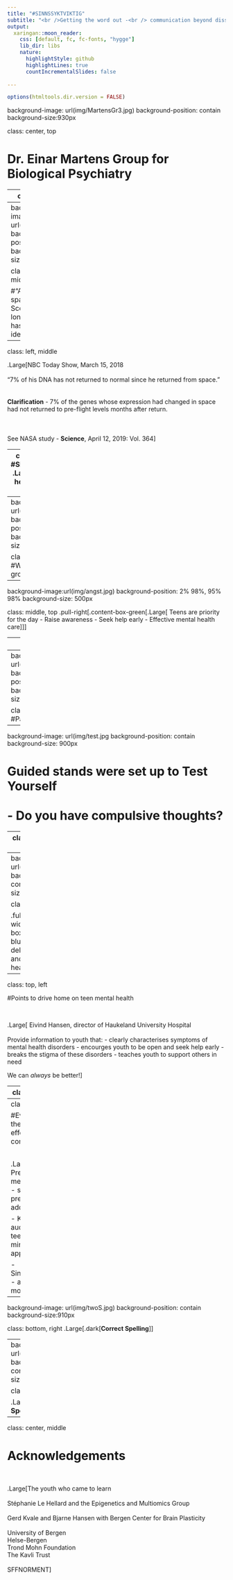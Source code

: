 ```yaml
---
title: "#SINNSSYKTVIKTIG"
subtitle: "<br />Getting the word out -<br /> communication beyond dissemination<br /> <br/>Conference for Teens on Mental Health<br />September 27, 2019<br /> <br/>Jonelle D. Villar, PhD student<br /> Epigenetics and Multiomics Group, Bergen<br /> <br />"
output:
  xaringan::moon_reader:
    css: [default, fc, fc-fonts, "hygge"]
    lib_dir: libs
    nature:
      highlightStyle: github
      highlightLines: true
      countIncrementalSlides: false 
    
---
```

```r
options(htmltools.dir.version = FALSE)

```
background-image: url(img/MartensGr3.jpg)
background-position: contain
background-size:930px

class: center, top

# **Dr. Einar Martens Group for Biological Psychiatry**


---
class: top, left

#Themes for effective communication<br /> <br />

.Large[
-  Prepare message  well<br /> <br />

-   Know your audience<br /> <br />

-   Clarity of mottos]


---
background-image: url(img/Kelly1.jpg)
background-position: top
background-size:930px

class: bottom, middle

#“After a year in space, astronaut Scott Kelly no longer<br /> has same DNA as identical twin.”


---
class: left, middle

.Large[NBC Today Show, March 15, 2018<br /> <br />"7% of his DNA has not returned to normal since he returned from space."<br /> <br /><br /> **Clarification** - 7% of the genes whose expression had changed in space had not returned to pre-flight levels months after return.<br /> <br /> <br /> <br />See NASA study - **Science**, April 12, 2019: Vol. 364]


---
class: middle, left 
#SINNSSYKTVIKTIG 
.Large[Teen mental health conference 27.09.2019


- 350 youth aged 16-17 (VG1)

- Livestreamed YouTube [Here](https://www.youtube.com/watch?v=c7eyJ_pY4Gg) with screens at UiB student center 


- Twitter #sinnssyktviktig]

---
background-image: url(img/selfie.jpg)
background-position: cover
background-size:930px

class: bottom, left
#Welcome and group selfie

---
background-image:url(img/angst.jpg)
background-position: 2% 98%, 95% 98%
background-size: 500px

class: middle, top
.pull-right[.content-box-green[.Large[
Teens are priority for the day
- Raise awareness
- Seek help early
- Effective mental health care
]]]

---
class: top

# Variety of lecture topics for teens to choose 

.pull-left[.Large[**Parallel session lectures**
- Bjarne Hansen, Johan Myklebust Aaland
- Tore Børtveit, Kay Hjelle
- Smiti Kahlon
- Gerd Kvale, Are Grov 
- Anders L. Thorsen, Olga Therese Ousdal
- Bente Mowatt, Storm Haugland
- Jarle Eid, Bjørn H. Johnsen,<br /> Evelyn Rose-Saus
- Jan Haavik, Stéphanie Le Hellard]]

.pull-right[.Large[**Lecture topics**
- Shyness and social anxiety
- Panic!
- Therapy with VR glasses
- B4DT for OCD
- Brain imaging of anxiety
- School-based treatment for anxiety
- Effective treatment for PTSD
- Inheritance of psychiatric disorders]]

---
background-image: url(img/sessions.jpg)
background-position: contain
background-size:930px

class: bottom, left 
#Parallel sessions 

---
background-image: url(img/test.jpg
background-position: contain
background-size: 900px


# Guided stands were set up to **Test Yourself**<br /br> <br /> - Do you  have compulsive thoughts?

---
class: middle, center, inverse

# The Bergen 4-day Treatment (B4DT)<br /> <br /> 

##Introducing a practical, evidence-based, focused<br /> <br /> and deliberate exposure-based treatment.<br /> <br />

.large[Interview with a former patient and her family<br />sharing their experience with B4DT    [Here](https://www.youtube.com/watch?time_continue=3&v=7KBw7l1uorc)]

---
background-image: url(img/debate_2.jpg)
background-position: contain
background-size:900px

class: top

.full-width[.Large[.content-box-blue[.blue[Debate on delivery of efficient and effective mental health care. 
]]]]

---
class: top, left

#Points to drive home on teen mental health

&nbsp;

.Large[
Eivind Hansen, director of Haukeland University Hospital<br /> <br /> Provide information to youth that:
- clearly characterises symptoms of mental health disorders
- encourges youth to be open and seek help early
- breaks the stigma of these disorders
- teaches youth to support others in need 

We can *always* be better!]

---
class: top, left

#Points to drive home on prevention 

&nbsp;

.Large[
Jan Tore Sanner, Minister of Education and Integration <br /> <br /> Provide a healthy educational environment to:
- promote confidence, successful learning, coping skills for life 
- eliminate mobbing
- avoid undo stress at school
- support school mental health care


*Everyone* can do something to promote positive mental health.]

---
class: top, left

#Evaluation of themes for effective communication 

&nbsp;

.Large[
- Prepare message well - science presented to address stigma


- Know your audience - the teen-age mindset was approached


- Sinnssyktviktig - appropriate motto?]

---
background-image: url(img/twoS.jpg)
background-position: contain
background-size:910px

class: bottom, right 
.Large[.dark[**Correct Spelling**]]

---
background-image: url(img/oneS.jpg)
background-position: contain
background-size:910px

class: bottom, right

.Large[.dark[**Incorrect Spelling**]]

---
class: center, middle

# **Acknowledgements**

&nbsp;

.Large[The youth who came to learn<br /> <br />Stéphanie Le Hellard and the Epigenetics and Multiomics Group<br /> <br />Gerd Kvale and Bjarne Hansen with Bergen Center for Brain Plasticity<br /> <br /> University of Bergen<br />Helse-Bergen <br />Trond Mohn Foundation<br />The Kavli Trust<br /> <br />SFFNORMENT]



